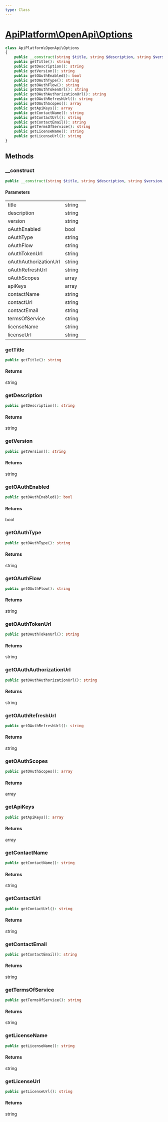 ```yaml
---
type: Class
---
```


# [ApiPlatform\OpenApi\Options](/docs/reference/OpenApi/Options)



```php
class ApiPlatform\OpenApi\Options
{
    public __construct(string $title, string $description, string $version, bool $oAuthEnabled, null|string $oAuthType, null|string $oAuthFlow, null|string $oAuthTokenUrl, null|string $oAuthAuthorizationUrl, null|string $oAuthRefreshUrl, array $oAuthScopes, array $apiKeys, null|string $contactName, null|string $contactUrl, null|string $contactEmail, null|string $termsOfService, null|string $licenseName, null|string $licenseUrl)
    public getTitle(): string
    public getDescription(): string
    public getVersion(): string
    public getOAuthEnabled(): bool
    public getOAuthType(): string
    public getOAuthFlow(): string
    public getOAuthTokenUrl(): string
    public getOAuthAuthorizationUrl(): string
    public getOAuthRefreshUrl(): string
    public getOAuthScopes(): array
    public getApiKeys(): array
    public getContactName(): string
    public getContactUrl(): string
    public getContactEmail(): string
    public getTermsOfService(): string
    public getLicenseName(): string
    public getLicenseUrl(): string
}
```
## Methods

### __construct



```php
public __construct(string $title, string $description, string $version, bool $oAuthEnabled, null|string $oAuthType, null|string $oAuthFlow, null|string $oAuthTokenUrl, null|string $oAuthAuthorizationUrl, null|string $oAuthRefreshUrl, array $oAuthScopes, array $apiKeys, null|string $contactName, null|string $contactUrl, null|string $contactEmail, null|string $termsOfService, null|string $licenseName, null|string $licenseUrl)
```

#### Parameters

<table><tbody>
<tr><td>title</td><td>string</td><td></td></tr><tr><td>description</td><td>string</td><td></td></tr><tr><td>version</td><td>string</td><td></td></tr><tr><td>oAuthEnabled</td><td>bool</td><td></td></tr><tr><td>oAuthType</td><td>string</td><td></td></tr><tr><td>oAuthFlow</td><td>string</td><td></td></tr><tr><td>oAuthTokenUrl</td><td>string</td><td></td></tr><tr><td>oAuthAuthorizationUrl</td><td>string</td><td></td></tr><tr><td>oAuthRefreshUrl</td><td>string</td><td></td></tr><tr><td>oAuthScopes</td><td>array</td><td></td></tr><tr><td>apiKeys</td><td>array</td><td></td></tr><tr><td>contactName</td><td>string</td><td></td></tr><tr><td>contactUrl</td><td>string</td><td></td></tr><tr><td>contactEmail</td><td>string</td><td></td></tr><tr><td>termsOfService</td><td>string</td><td></td></tr><tr><td>licenseName</td><td>string</td><td></td></tr><tr><td>licenseUrl</td><td>string</td><td></td></tr>
</tbody>
</table>

### getTitle



```php
public getTitle(): string
```

#### Returns

string

### getDescription



```php
public getDescription(): string
```

#### Returns

string

### getVersion



```php
public getVersion(): string
```

#### Returns

string

### getOAuthEnabled



```php
public getOAuthEnabled(): bool
```

#### Returns

bool

### getOAuthType



```php
public getOAuthType(): string
```

#### Returns

string

### getOAuthFlow



```php
public getOAuthFlow(): string
```

#### Returns

string

### getOAuthTokenUrl



```php
public getOAuthTokenUrl(): string
```

#### Returns

string

### getOAuthAuthorizationUrl



```php
public getOAuthAuthorizationUrl(): string
```

#### Returns

string

### getOAuthRefreshUrl



```php
public getOAuthRefreshUrl(): string
```

#### Returns

string

### getOAuthScopes



```php
public getOAuthScopes(): array
```

#### Returns

array

### getApiKeys



```php
public getApiKeys(): array
```

#### Returns

array

### getContactName



```php
public getContactName(): string
```

#### Returns

string

### getContactUrl



```php
public getContactUrl(): string
```

#### Returns

string

### getContactEmail



```php
public getContactEmail(): string
```

#### Returns

string

### getTermsOfService



```php
public getTermsOfService(): string
```

#### Returns

string

### getLicenseName



```php
public getLicenseName(): string
```

#### Returns

string

### getLicenseUrl



```php
public getLicenseUrl(): string
```

#### Returns

string
